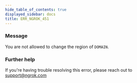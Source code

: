 ```yaml
---
hide_table_of_contents: true
displayed_sidebar: docs
title: ERR_NGROK_451
---
```




### Message

You are not allowed to change the region of `DOMAIN`.

<ErrorDetails error="err_ngrok_451" />

### Further help

If you're having trouble resolving this error, please reach out to [support@ngrok.com](mailto:support@ngrok.com?subject=Help%20with%20ERR_NGROK_451)
